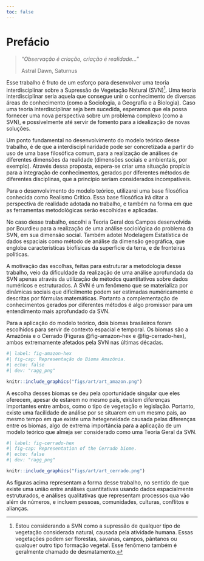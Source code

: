 ```yaml
---
toc: false
---
```


# Prefácio {.unnumbered}

> *"Observação é criação,*
> *criação é realidade..."*
>
> Astral Dawn, Saturnus

Esse trabalho é fruto de um esforço para desenvolver uma teoria interdisciplinar sobre a Supressão de Vegetação Natural (SVN)[^index-1]. Uma teoria interdisciplinar seria aquela que consegue unir o conhecimento de diversas áreas de conhecimento (como a Sociologia, a Geografia e a Biologia). Caso uma teoria interdisciplinar seja bem sucedida, esperamos que ela possa fornecer uma nova perspectiva sobre um problema complexo (como a SVN), e possívelmente até servir de fomento para a idealização de novas soluções.

[^index-1]: Estou considerando a SVN como a supressão de qualquer tipo de vegetação considerada natural, causada pela atividade humana. Essas vegetações podem ser florestas, savanas, campos, pântanos ou qualquer outro tipo formação vegetal. Esse fenômeno também é geralmente chamado de desmatamento.

Um ponto fundamental no desenvolvimento do modelo teórico desse trabalho, é de que a interdisciplinaridade pode ser concretizada a partir do uso de uma base filosófica comum, para a realização de análises de diferentes dimensões da realidade (dimensões sociais e ambientais, por exemplo). Através dessa proposta, espera-se criar uma situação propícia para a integração de conhecimentos, gerados por diferentes métodos de diferentes disciplinas, que a princípio seriam considerados incompatíveis.

Para o desenvolvimento do modelo teórico, utilizarei uma base filosófica conhecida como Realismo Crítico. Essa base filosófica irá ditar a perspectiva de realidade adotada no trabalho, e também na forma em que as ferramentas metodológicas serão escolhidas e aplicadas.

No caso desse trabalho, escolhi a Teoria Geral dos Campos desenvolvida por Bourdieu para a realização de uma análise sociológica do problema da SVN, em sua dimensão social. Também adotei Modelagem Estatística de dados espaciais como método de análise da dimensão geográfica, que engloba caracteristicas biofísicas da superficie da terra, e de fronteiras políticas.

A motivação das escolhas, feitas para estruturar a metodologia desse trabalho, veio da dificuldade da realização de uma análise aprofundada da SVN apenas através da utilização de métodos quantitativos sobre dados numéricos e estruturados. A SVN é um fenômeno que se materializa por dinâmicas sociais que dificilmente podem ser estimadas numéricamente e descritas por fórmulas matemáticas. Portanto a complementação de conhecimentos gerados por diferentes métodos é algo promissor para um entendimento mais aprofundado da SVN.

Para a aplicação do modelo teórico, dois biomas brasileiros foram escolhidos para servir de contexto espacial e temporal. Os biomas são a Amazônia e o Cerrado (Figuras @fig-amazon-hex e @fig-cerrado-hex), ambos extremamente afetados pela SVN nas últimas décadas.

```r
#| label: fig-amazon-hex
#| fig-cap: Representação do Bioma Amazônia.
#| echo: false
#| dev: "ragg_png"

knitr::include_graphics("figs/art/art_amazon.png")

```

A escolha desses biomas se deu pela oportunidade singular que eles oferecem, apesar de estarem no mesmo país, existem diferenças importantes entre ambos, como o tipo de vegetação e legislação. Portanto, existe uma facilidade de análise por se situarem em um mesmo país, ao mesmo tempo em que existe uma hetegeneidade causada pelas diferenças entre os biomas, algo de extrema importância para a aplicação de um modelo teórico que almeja ser considerado como uma Teoria Geral da SVN.

```r
#| label: fig-cerrado-hex
#| fig-cap: Representation of the Cerrado biome.
#| echo: false
#| dev: "ragg_png"

knitr::include_graphics("figs/art/art_cerrado.png")

```

As figuras acima representam a forma desse trabalho, no sentido de que existe uma união entre análises quantitativas usando dados espacialmente estruturados, e análises qualitativas que representam processos qua vão além de números, e incluem pessoas, comunidades, culturas, conflitos e alianças.